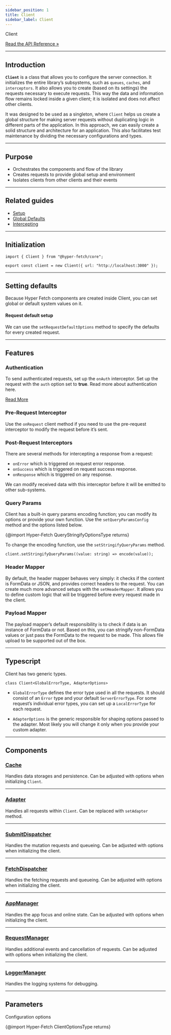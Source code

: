 ```yaml
---
sidebar_position: 1
title: Client
sidebar_label: Client
---
```


<div class="api-link">
  <div class="api-link-title">Client</div>
  <div class="api-link-sub-title">

[Read the API Reference »](/api/Hyper-Fetch/Class/Client.mdx)

  </div>
</div>

---

## Introduction

**`Client`** is a class that allows you to configure the server connection. It initializes the entire library’s
subsystems, such as `queues`, `caches`, and `interceptors`. It also allows you to create (based on its settings) the
requests necessary to execute requests. This way the data and information flow remains locked inside a given client; it
is isolated and does not affect other clients.

It was designed to be used as a singleton, where `Client` helps us create a global structure for making server requests
without duplicating logic in different parts of the application. In this approach, we can easily create a solid
structure and architecture for an application. This also facilitates test maintenance by dividing the necessary
configurations and types.

---

## Purpose

- Orchestrates the components and flow of the library
- Creates requests to provide global setup and environment
- Isolates clients from other clients and their events

---

## Related guides

- [Setup](/guides/Basic/setup/)
- [Global Defaults](/guides/Basic/global-defaults/)
- [Intercepting](/guides/Advanced/intercepting/)

---

## Initialization

```tsx
import { Client } from "@hyper-fetch/core";

export const client = new Client({ url: "http://localhost:3000" });
```

---

## Setting defaults

Because Hyper Fetch components are created inside Client, you can set global or default system values on it.

#### Request default setup

We can use the `setRequestDefaultOptions` method to specify the defaults for every created request.

---

## Features

### Authentication

To send authenticated requests, set up the `onAuth` interceptor. Set up the request with the `auth` option set to
**true**. Read more about authentication here.

[Read More](/guides/01-basic/authentication.mdx)

### Pre-Request Interceptor

Use the `onRequest` client method if you need to use the pre-request interceptor to modify the request before it’s sent.

### Post-Request Interceptors

There are several methods for intercepting a response from a request:

- `onError` which is triggered on request error response.
- `onSuccess` which is triggered on request success response.
- `onResponse` which is triggered on any response.

We can modify received data with this interceptor before it will be emitted to other sub-systems.

### Query Params

Client has a built-in query params encoding function; you can modify its options or provide your own function. Use the
`setQueryParamsConfig` method and the options listed below.

{@import Hyper-Fetch QueryStringifyOptionsType returns}

To change the encoding function, use the `setStringifyQueryParams` method.

```tsx
client.setStringifyQueryParams((value: string) => encode(value));
```

### Header Mapper

By default, the header mapper behaves very simply: it checks if the content is FormData or JSON, and provides correct
headers to the request. You can create much more advanced setups with the `setHeaderMapper`. It allows you to define
custom logic that will be triggered before every request made in the client.

### Payload Mapper

The payload mapper’s default responsibility is to check if data is an instance of FormData or not. Based on this, you
can stringify non-FormData values or just pass the FormData to the request to be made. This allows file upload to be
supported out of the box.

---

## Typescript

Client has two generic types.

```tsx
class Client<GlobalErrorType, AdapterOptions>
```

- `GlobalErrorType` defines the error type used in all the requests. It should consist of an `Error` type and your
  default `ServerErrorType`. For some request’s individual error types, you can set up a `LocalErrorType` for each
  request.

- `AdapterOptions` is the generic responsible for shaping options passed to the adapter. Most likely you will change it
  only when you provide your custom adapter.

---

## Components

### [Cache](/api/Hyper-Fetch/Class/Cache.mdx)

Handles data storages and persistence. Can be adjusted with options when initializing `Client`.

---

### [Adapter](/api/Hyper-Fetch/Function/adapter.mdx)

Handles all requests within `Client`. Can be replaced with `setAdapter` method.

---

### [SubmitDispatcher](/api/Hyper-Fetch/Class/Dispatcher.mdx)

Handles the mutation requests and queueing. Can be adjusted with options when initializing the client.

---

### [FetchDispatcher](/api/Hyper-Fetch/Class/Dispatcher.mdx)

Handles the fetching requests and queueing. Can be adjusted with options when initializing the client.

---

### [AppManager](/api/Hyper-Fetch/Class/AppManager.mdx)

Handles the app focus and online state. Can be adjusted with options when initializing the client.

---

### [RequestManager](/api/Hyper-Fetch/Class/RequestManager.mdx)

Handles additional events and cancellation of requests. Can be adjusted with options when initializing the client.

---

### [LoggerManager](/api/Hyper-Fetch/Class/LoggerManager.mdx)

Handles the logging systems for debugging.

---

## Parameters

Configuration options

{@import Hyper-Fetch ClientOptionsType returns}

<!-- ## Authentication

1. Adding the headers to the request during authentication

```tsx
export const client = new Client({ url }).onAuth((request) => {
  const state = store.getState();
  const authToken = state.auth.token;

  // Before each request with setting "auth: true" add the Bearer token
  return request.setHeaders({
    ...request.headers,
    Authorization: `Bearer ${authToken}`,
  });
});

export const getUsers = client.createRequest<{ name: string; email: string }>()({
  method: "GET",
  endpoint: "/users",
  auth: true, // Important!
});
```

2. Refreshing the token

```tsx
export const client = new Client({ url }).onError(async (res, request) => {
  const status = res[2];
  const refreshToken = localStorage.getItem(REFRESH_TOKEN_STORAGE_FIELD);

  // Check if request has the used value - this will ensure you will not go into infinite loop
  if (!request.used && refreshToken && status === 401) {
    // Prepare the refresh token request
    const postRefreshToken = client.createRequest<LoginResponse, LoginData>()({
      endpoint: "/refresh-token",
      method: "POST",
    });

    // Call the request to receive new tokens
    const [data] = await postRefreshToken.setData({ refreshToken }).exec();

    if (data) {
      // Safe the new tokens
      localStorage.setItem(TOKEN_STORAGE_FIELD, data.token);
      localStorage.setItem(REFRESH_TOKEN_STORAGE_FIELD, data.refreshToken);
      // Repeat the request
      return request.setUsed(true).send();
    }
  }
  // Return the initial response is something goes wrong
  return res;
});
``` -->

<!--

- connection graph with request and other systems

-->

<!--
## TODOS and examples

- TODO - subsection for Client -> providing own adapter (other than XHR) + options
- TODO - subsection for Client -> providing own cache.
- TODO - subsection for Client -> section for providing own Manager implementation.
- TODO - subsection for Client -> section for providing own queues implementation. -->
